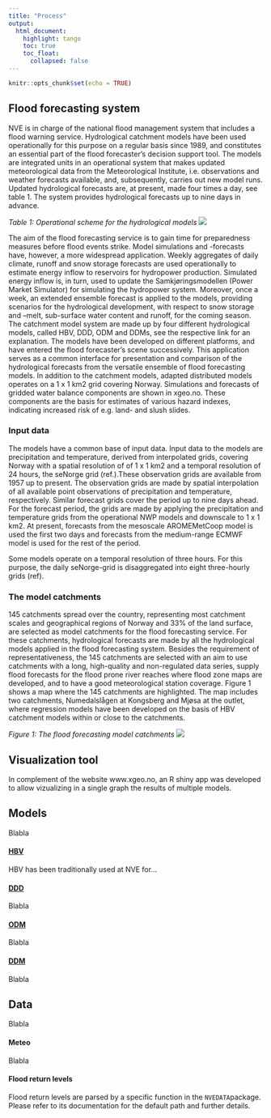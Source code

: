 ```yaml
---
title: "Process"
output: 
  html_document:
    highlight: tango
    toc: true
    toc_float:
      collapsed: false
---
```


```r
knitr::opts_chunk$set(echo = TRUE)
```


## Flood forecasting system

NVE is in charge of the national flood management system that includes a flood warning service. Hydrological catchment models have been used operationally for this purpose on a regular basis since 1989, and constitutes an essential part of the flood forecaster’s decision support tool. The models are integrated units in an operational system that makes updated meteorological data from the Meteorological Institute, i.e. observations and weather forecasts available, and, subsequently, carries out new model runs. Updated hydrological forecasts are, at present, made four times a day, see table 1. The system provides hydrological forecasts up to nine days in advance. 

*Table 1: Operational scheme for the hydrological models* ![](images/operasjonell_kjøring.JPG)

The aim of the flood forecasting service is to gain time for preparedness measures before flood events strike. Model simulations and -forecasts have, however, a more widespread application. Weekly aggregates of daily climate, runoff and snow storage forecasts are used operationally to estimate energy inflow to reservoirs for hydropower production. Simulated energy inflow is, in turn, used to update the Samkjøringsmodellen (Power Market Simulator) for simulating the hydropower system. Moreover, once a week, an extended ensemble forecast is applied to the models, providing scenarios for the hydrological development, with respect to snow storage and –melt, sub-surface water content and runoff, for the coming season.
The catchment model system are made up by four different hydrological models, called HBV, DDD, ODM and DDMs, see the respective link for an explanation. The models have been developed on different platforms, and have entered the flood forecaster’s scene successively. This application serves as a common interface for presentation and comparison of the hydrological forecasts from the versatile ensemble of flood forecasting models. 
In addition to the catchment models, adapted distributed models operates on a 1 x 1 km2 grid covering Norway. Simulations and forecasts of gridded water balance components are shown in xgeo.no. These components are the basis for estimates of various hazard indexes, indicating increased risk of e.g. land- and slush slides.

### Input data

The models have a common base of input data. Input data to the models are precipitation and temperature, derived from interpolated grids, covering Norway with a spatial resolution of of 1 x 1 km2 and a temporal resolution of 24 hours, the seNorge grid (ref.).These observation grids are available from 1957 up to present. The observation grids are made by spatial interpolation of all available point observations of precipitation and temperature, respectively. Similar forecast grids cover the period up to nine days ahead. For the forecast period, the grids are made by applying the precipitation and temperature grids from the operational NWP models and downscale to 1 x 1 km2. At present, forecasts from the mesoscale AROMEMetCoop model is used the first two days and forecasts from the medium-range ECMWF model is used for the rest of the period.

Some models operate on a temporal resolution of three hours. For this purpose, the daily seNorge-grid is disaggregated into eight three-hourly grids (ref).

### The model catchments

145 catchments spread over the country, representing most catchment scales and geographical regions of Norway and 33% of the land surface, are selected as model catchments for the flood forecasting service. For these catchments, hydrological forecasts are made by all the hydrological models applied in the flood forecasting system. Besides the requirement of representativeness, the 145 catchments are selected with an aim to use catchments with a long, high-quality and non-regulated data series, supply flood forecasts for the flood prone river reaches where flood zone maps are developed, and to have a good meteorological station coverage. Figure 1 shows a map where the 145 catchments are highlighted. The map includes two catchments, Numedalslågen at Kongsberg and Mjøsa at the outlet, where regression models have been developed on the basis of HBV catchment models within or close to the catchments.

*Figure 1: The flood forecasting model catchments* ![](images/modellfeltene.PNG)

## Visualization tool

In complement of the website www.xgeo.no, an R shiny app was developed to allow vizualizing in a single graph the results of multiple models.

## Models

Blabla

#### [HBV](HBV.html)

HBV has been traditionally used at NVE for...

#### [DDD](DDD.html)

Blabla

#### [ODM](ODM.html)

Blabla

#### [DDM](DDM.html)

Blabla


## Data

Blabla

#### Meteo

Blabla

#### Flood return levels

Flood return levels are parsed by a specific function in the `NVEDATA`package. Please refer to its documentation for the default path and further details.
